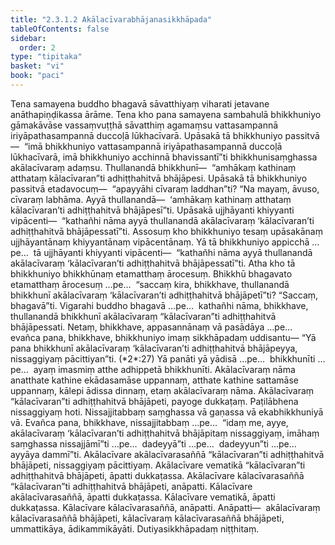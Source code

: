 ```yaml
---
title: "2.3.1.2 Akālacīvarabhājanasikkhāpada"
tableOfContents: false
sidebar:
  order: 2
type: "tipitaka"
basket: "vi"
book: "paci"
---
```



<DynamicBreadcrumb />

<Division number="738" book="paci" e="ch" v="2" p="320">

<Paragraph number="2441" book="paci">
Tena samayena buddho bhagavā sāvatthiyaṃ viharati jetavane anāthapiṇḍikassa ārāme. Tena kho pana samayena sambahulā bhikkhuniyo gāmakāvāse vassaṃvuṭṭhā sāvatthiṃ agamaṃsu vattasampannā iriyāpathasampannā duccoḷā lūkhacīvarā. Upāsakā tā bhikkhuniyo passitvā—  “imā bhikkhuniyo vattasampannā iriyāpathasampannā duccoḷā lūkhacīvarā, imā bhikkhuniyo acchinnā bhavissantī”ti bhikkhunisaṃghassa akālacīvaraṃ adaṃsu. Thullanandā bhikkhunī—  “amhākaṃ kathinaṃ atthataṃ kālacīvaran”ti adhiṭṭhahitvā bhājāpesi. Upāsakā tā bhikkhuniyo passitvā etadavocuṃ—  “apayyāhi cīvaraṃ laddhan”ti? “Na mayaṃ, āvuso, cīvaraṃ labhāma. Ayyā thullanandā—  ‘amhākaṃ kathinaṃ atthataṃ kālacīvaran’ti adhiṭṭhahitvā bhājāpesī”ti. Upāsakā ujjhāyanti khiyyanti vipācenti—  “kathañhi nāma ayyā thullanandā akālacīvaraṃ ‘kālacīvaran’ti adhiṭṭhahitvā bhājāpessatī”ti.
</Paragraph>

<Paragraph number="2442" book="paci">
Assosuṃ kho bhikkhuniyo tesaṃ upāsakānaṃ ujjhāyantānaṃ khiyyantānaṃ vipācentānaṃ. Yā tā bhikkhuniyo appicchā …pe…  tā ujjhāyanti khiyyanti vipācenti—  “kathañhi nāma ayyā thullanandā akālacīvaraṃ ‘kālacīvaran’ti adhiṭṭhahitvā bhājāpessatī”ti. Atha kho tā bhikkhuniyo bhikkhūnaṃ etamatthaṃ ārocesuṃ. Bhikkhū bhagavato etamatthaṃ ārocesuṃ …pe…  “saccaṃ kira, bhikkhave, thullanandā bhikkhunī akālacīvaraṃ ‘kālacīvaran’ti adhiṭṭhahitvā bhājāpetī”ti? “Saccaṃ, bhagavā”ti. Vigarahi buddho bhagavā …pe…  kathañhi nāma, bhikkhave, thullanandā bhikkhunī akālacīvaraṃ “kālacīvaran”ti adhiṭṭhahitvā bhājāpessati. Netaṃ, bhikkhave, appasannānaṃ vā pasādāya …pe…  evañca pana, bhikkhave, bhikkhuniyo imaṃ sikkhāpadaṃ uddisantu—
</Paragraph>

</Division>
<Division number="739" book="paci" e="ch" v="2" p="321">

<Paragraph number="2443" book="paci">
<Emphasis>“Yā pana bhikkhunī akālacīvaraṃ ‘kālacīvaran’ti adhiṭṭhahitvā bhājāpeyya, nissaggiyaṃ pācittiyan”</Emphasis>ti. (*2*:<Emphasis>27</Emphasis>)
</Paragraph>

</Division>
<Division number="740" book="paci" e="ch" v="2" p="321">

<Paragraph number="2444" book="paci">
<Emphasis>Yā panā</Emphasis>ti yā yādisā …pe…  <Emphasis>bhikkhunī</Emphasis>ti …pe…  ayaṃ imasmiṃ atthe adhippetā bhikkhunīti.
</Paragraph>

<Paragraph number="2445" book="paci">
<Emphasis>Akālacīvaraṃ</Emphasis> nāma anatthate kathine ekādasamāse uppannaṃ, atthate kathine sattamāse uppannaṃ, kālepi ādissa dinnaṃ, etaṃ akālacīvaraṃ nāma.
</Paragraph>

<Paragraph number="2446" book="paci">
Akālacīvaraṃ “kālacīvaran”ti adhiṭṭhahitvā bhājāpeti, payoge dukkaṭaṃ. Paṭilābhena nissaggiyaṃ hoti. Nissajjitabbaṃ saṃghassa vā gaṇassa vā ekabhikkhuniyā vā. Evañca pana, bhikkhave, nissajjitabbaṃ …pe…  “idaṃ me, ayye, akālacīvaraṃ ‘kālacīvaran’ti adhiṭṭhahitvā bhājāpitaṃ nissaggiyaṃ, imāhaṃ saṃghassa nissajjāmī”ti …pe…  dadeyyā”ti …pe…  dadeyyun”ti …pe…  ayyāya dammī”ti.
</Paragraph>

</Division>
<Division number="741" book="paci" e="ch" v="2" p="321">

<Paragraph number="2447" book="paci">
Akālacīvare akālacīvarasaññā “kālacīvaran”ti adhiṭṭhahitvā bhājāpeti, nissaggiyaṃ pācittiyaṃ. Akālacīvare vematikā “kālacīvaran”ti adhiṭṭhahitvā bhājāpeti, āpatti dukkaṭassa. Akālacīvare kālacīvarasaññā “kālacīvaran”ti adhiṭṭhahitvā bhājāpeti, anāpatti. Kālacīvare akālacīvarasaññā, āpatti dukkaṭassa. Kālacīvare vematikā, āpatti dukkaṭassa. Kālacīvare kālacīvarasaññā, anāpatti.
</Paragraph>

</Division>
<Division number="742" book="paci" e="ch" v="2" p="322">

<Paragraph number="2448" book="paci">
Anāpatti—  akālacīvaraṃ kālacīvarasaññā bhājāpeti, kālacīvaraṃ kālacīvarasaññā bhājāpeti, ummattikāya, ādikammikāyāti.

</Paragraph>
</Division>

<Paragraph number="2449" type="center" book="paci">
Dutiyasikkhāpadaṃ niṭṭhitaṃ.
</Paragraph>